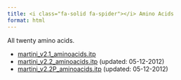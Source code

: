 ```yaml
---
title: <i class="fa-solid fa-spider"></i> Amino Acids
format: html
---
```


All twenty amino acids.

- [martini_v2.1_aminoacids.itp](http://cgmartini.nl/images/parameters/ITP/martini_v2.1_aminoacids.itp)
- [martini_v2.2_aminoacids.itp](http://cgmartini.nl/images/parameters/ITP/martini_v2.2_aminoacids.itp) (updated: 05-12-2012)
- [martini_v2.2P_aminoacids.itp](http://cgmartini.nl/images/parameters/ITP/martini_v2.2P_aminoacids.itp) (updated: 05-12-2012)
